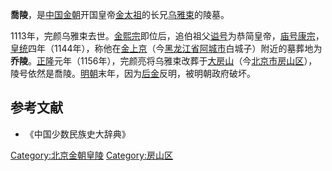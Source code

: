 {{for|武周的喬陵|乔陵 (武周)}}
{{文物保护单位
| 级别 = 全国
| 图片 = 
| 名称 = [[北京金代皇陵|金陵]]<br />喬陵
| 编号 = 6-221
| 分类 = 古墓葬
| 时代 = [[金朝|金]]
| 所在 = {{CHN}}[[北京市|北京市]][[房山区|房山区]]
| 登录 = 2006年
| Cat = 北京全国重点文物保护单位
}}
'''喬陵'''，是[[中国|中国]][[金朝|金朝]]开国皇帝[[金太祖|金太祖]]的长兄[[乌雅束|乌雅束]]的陵墓。

1113年，完颜乌雅束去世。[[金熙宗|金熙宗]]即位后，追伯祖父[[谥号|谥号]]为恭简皇帝，[[庙号|庙号]][[康宗|康宗]]，[[皇统|皇统]]四年（1144年），称他在[[金上京|金上京]]（今[[黑龙江省|黑龙江省]][[阿城市|阿城市]]白城子）附近的墓葬地为'''乔陵'''。[[正隆|正隆]]元年（1156年），完颜亮将乌雅束改葬于[[大房山|大房山]]（今[[北京市|北京市]][[房山区|房山区]]），陵号依然是喬陵。[[明朝|明朝]]末年，因为[[后金|后金]]反明，被明朝政府破坏。

== 参考文献 ==
* 《中国少数民族史大辞典》
[[Category:北京金朝皇陵|Category:北京金朝皇陵]]
[[Category:房山区|Category:房山区]]